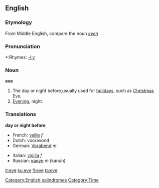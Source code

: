 {{see|Eve}}

==English==
[[Category:English palindromes]]
===Etymology===
From Middle English, compare the noun ''[[even]]''

===Pronunciation===
*:Rhymes: [[Rhymes:English:-iːv|-iːv]]

===Noun===
'''eve'''
#The day or night before,usually used for [[holiday]]s, such as [[Christmas]] Eve.
#[[Evening]], night.

===Translations===

'''day or night before'''
{{top}}
*French: [[veille]] ''f''
*Dutch: vooravond
*German: [[Vorabend]] ''m''
{{mid}}
*Italian: [[vigilia]] ''f''
*Russian: [[канун]] ''m'' (kanún)
{{bottom}}

[[Category:Time]]

[[it:eve]]
[[ku:eve]]
[[fi:eve]]
[[ta:eve]]